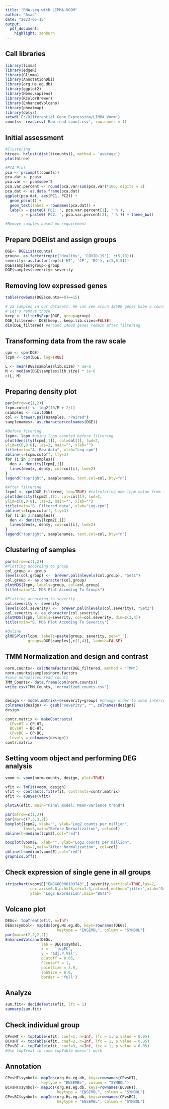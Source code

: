 ---
title: "RNA-seq with LIMMA-VOOM"
author: "Asad"
date: "2023-05-15"
output: 
  pdf_document: 
    highlight: zenburn
---
## Call libraries
```{r}
library(limma)
library(edgeR)
library(Glimma)
library(AnnotationDbi)
library(org.Hs.eg.db)
library(ggplot2)
library(Homo.sapiens)
library(RColorBrewer)
library(EnhancedVolcano)
library(pheatmap)
library(dplyr)
setwd('E:/Differential Gene Expression/LIMMA Voom')
counts<- read.csv('Raw read count.csv', row.names = 1)
```


## Initial assessment
```{r}
#Clustering
htree<- hclust(dist(t(counts)), method = 'average')
plot(htree)

#PCA Plot
pca <- prcomp(t(counts))
pca.dat <- pca$x
pca.var <- pca$sdevˆ2
pca.var.percent <- round(pca.var/sum(pca.var)*100, digits = 2)
pca.dat <- as.data.frame(pca.dat)
ggplot(pca.dat, aes(PC1, PC2)) +
  geom_point() +
  geom_text(label = rownames(pca.dat)) +
  labs(x = paste0('PC1: ', pca.var.percent[1], ' %'),
       y = paste0('PC2: ', pca.var.percent[2], ' %')) + theme_bw()

#Remove samples based on requirement
```

## Prepare DGElist and assign groups
```{r}
DGE<- DGEList(counts)
group<- as.factor(rep(c('Healthy', 'COVID-19'), c(5,10)))
severity<-as.factor(rep(c('HT', 'CP', 'BC'), c(5,5,5)))
DGE$samples$group<-group
DGE$samples$severity<-severity
```

## Removing low expressed genes
```{r}
table(rowSums(DGE$counts==0)==15) 

# 15 samples in our datasets. We can see aroun 12500 genes habe a count of zero.
# Let's remove those
keep <- filterByExpr(DGE, group=group)
DGE_filtered<- DGE[keep,, keep.lib.sizes=FALSE]
dim(DGE_filtered) #Around 14000 genes remain after filtering
```

###############################################################################
## Transforming data from the raw scale
```{r}
cpm <- cpm(DGE)
lcpm <- cpm(DGE, log=TRUE)

L <- mean(DGE$samples$lib.size) * 1e-6
M <- median(DGE$samples$lib.size) * 1e-6
c(L, M)
```

## Preparing density plot
```{r}
par(mfrow=c(1,2))
lcpm.cutoff <- log2(10/M + 2/L)
nsamples <- ncol(DGE)
col <- brewer.pal(nsamples, "Paired")
samplenames<- as.character(colnames(DGE))

#Before fitering
lcpm<- lcpm #using lcpm counted before filtering
plot(density(lcpm[,1]), col=col[1], lwd=2, 
ylim=c(0,0.8), las=2, main="", xlab="")
title(main="A. Raw data", xlab="Log-cpm")
abline(v=lcpm.cutoff, lty=3)
for (i in 2:nsamples){
  den <- density(lcpm[,i])
  lines(den$x, den$y, col=col[i], lwd=2)
}
legend("topright", samplenames, text.col=col, bty="n")

#After filtering
lcpm2 <- cpm(DGE_filtered, log=TRUE) #calculating new lcpm value from filtered DGE
plot(density(lcpm2[,1]), col=col[1], lwd=2, 
ylim=c(0,0.8), las=2, main="", xlab="")
title(main="B. Filtered data", xlab="Log-cpm")
abline(v=lcpm.cutoff, lty=3)
for (i in 2:nsamples){
  den <- density(lcpm2[,i])
  lines(den$x, den$y, col=col[i], lwd=2)
}
legend("topright", samplenames, text.col=col, bty="n")
```


## Clustering of samples
```{r}
par(mfrow=c(1,2))
#Plotting according to group
col.group <- group
levels(col.group) <-  brewer.pal(nlevels(col.group), "Set1")
col.group <- as.character(col.group)
plotMDS(lcpm, labels=group, col=col.group)
title(main="A. MDS Plot Accoding To Groups")

#Plotting according to severity 
col.severity <- severity
levels(col.severity) <-  brewer.pal(nlevels(col.severity), "Set2")
col.severity <- as.character(col.severity)
plotMDS(lcpm, labels=severity, col=col.severity, dim=c(3,4))
title(main="B. MDS Plot Accoding To Severity")

#Online
glMDSPlot(lcpm, labels=paste(group, severity, sep="_"), 
          groups=DGE$samples[,c(1,4)], launch=FALSE)
```

###############################################################################
## TMM Normalization and design and contrast
```{r}
norm.counts<- calcNormFactors(DGE_filtered, method = 'TMM')
norm.counts$samples$norm.factors
#save normalized read counts
TMM_Counts<- data.frame(cpm(norm.counts))
write.csv(TMM_Counts, 'normalized_counts.csv')


design <- model.matrix(~0+severity+group) #Change order to swap intercept
colnames(design) <- gsub("severity", "", colnames(design))
design

contr.matrix <- makeContrasts(
  CPvsHT = CP-HT, 
  BCvsHT = BC-HT, 
  CPvsBC = CP-BC, 
  levels = colnames(design))
contr.matrix
```

## Setting voom object and performing DEG analysis
```{r}
voom <- voom(norm.counts, design, plot=TRUE)

vfit <- lmFit(voom, design)
vfit <- contrasts.fit(vfit, contrasts=contr.matrix)
efit <- eBayes(vfit)
```
################################################################################
```{r}
plotSA(efit, main="Final model: Mean-variance trend")
```

```{r}
par(mfrow=c(1,2))
par(mar=c(7,3,3,2))
boxplot(lcpm2, xlab="", ylab="Log2 counts per million",
        las=3,main="Before Normalization", col=col)
abline(h=median(lcpm2),col="red")

boxplot(voom$E, xlab="", ylab="Log2 counts per million",
        las=2,main="After Normalization", col=col)
abline(h=median(voom$E),col="red")
graphics.off()
```


## Check expression of single gene in all groups
```{r}
stripchart(voom$E["ENSG00000109743",]~severity,vertical=TRUE,las=2,
           cex.axis=0.8,pch=16,cex=1.3,col=col,method="jitter",xlab='Group',
           ylab= 'Log2 Expression',main="BST1")

```

## Volcano plot
```{r}
DEGs<- topTreat(efit, n=Inf)
DEGs$symbol<- mapIds(org.Hs.eg.db, keys=rownames(DEGs), 
                       keytype = "ENSEMBL", column = "SYMBOL")
par(mar=c(2,2,2,2))
EnhancedVolcano(DEGs,
                lab = DEGs$symbol,
                x =   'logFC',
                y = 'adj.P.Val',
                pCutoff = 0.05,
                FCcutoff = 1,
                pointSize = 3.0,
                labSize = 6.0,
                border = 'full')
```
################################################################################
## Analyze
```{r}
sum.fit<- decideTests(efit, lfc = 1)
summary(sum.fit)
```

## Check individual group
```{r}
CPvsHT <- topTable(efit, coef=1, n=Inf, lfc = 1, p.value = 0.05) 
BCvsHT <- topTable(efit, coef=2, n=Inf, lfc = 1, p.value = 0.05)
CPvsBC <- topTable(efit, coef=3, n=Inf, lfc = 1, p.value = 0.05)
#Use topTreat in case topTable doesn't work
```

## Annotation
```{r}
CPvsHT$symbol<- mapIds(org.Hs.eg.db, keys=rownames(CPvsHT), 
                keytype = "ENSEMBL", column = "SYMBOL")
BCvsHT$symbol<- mapIds(org.Hs.eg.db, keys=rownames(BCvsHT), 
                       keytype = "ENSEMBL", column = "SYMBOL")
CPvsBC$symbol<- mapIds(org.Hs.eg.db, keys=rownames(CPvsBC), 
                       keytype = "ENSEMBL", column = "SYMBOL")
```
###############################################################################


